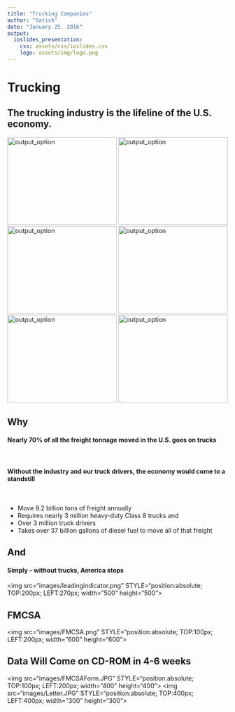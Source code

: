 ```yaml
---
title: "Trucking Companies"
author: "Satish"
date: "January 25, 2016"
output:
  ioslides_presentation:
    css: assets/css/ioslides.css
    logo: assets/img/logo.png
---
```

# Trucking

## The trucking industry is the lifeline of the U.S. economy. 
<div class="columns-3">
<img src="images/truck6.jpeg" alt="output_option" width="250" height="200">
<img src="images/truck1.jpg" alt="output_option" width="250" height="200">
<img src="images/truck2.gif" alt="output_option" width="250" height="200">
<img src="images/truck3.png" alt="output_option" width="250" height="200">
<img src="images/truck4.jpg" alt="output_option" width="250" height="200">
<img src="images/truck5.jpg" alt="output_option" width="250" height="200">
</div>



## Why

#### **Nearly 70% of all the freight tonnage moved in the U.S. goes on trucks**
<br>


#### **Without the industry and our truck drivers, the economy would come to a standstill**
<br>

- Move 9.2 billion tons of freight annually 
- Requires nearly 3 million heavy-duty Class 8 trucks and 
- Over 3 million truck drivers 
- Takes over 37 billion gallons of diesel fuel to move all of that freight 

## And
#### **Simply – without trucks, America stops**

<img src="images/leadingindicator.png"  STYLE="position:absolute; TOP:200px; LEFT:270px; width="500" height="500">

## FMCSA 
<img src="images/FMCSA.png"  STYLE="position:absolute; TOP:100px; LEFT:200px;  width="600" height="600">

## Data Will Come on CD-ROM in 4-6 weeks

<img src="images/FMCSAForm.JPG"  STYLE="position:absolute; TOP:100px; LEFT:200px;  width="400" height="400">
<img src="images/Letter.JPG"  STYLE="position:absolute; TOP:400px; LEFT:400px;  width="300" height="300">

